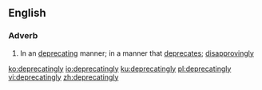 ==English==

===Adverb===
{{en-adv}}
# In an [[deprecating]] manner; in a manner that [[deprecate]]s; [[disapprovingly]]

[[ko:deprecatingly]]
[[io:deprecatingly]]
[[ku:deprecatingly]]
[[pl:deprecatingly]]
[[vi:deprecatingly]]
[[zh:deprecatingly]]